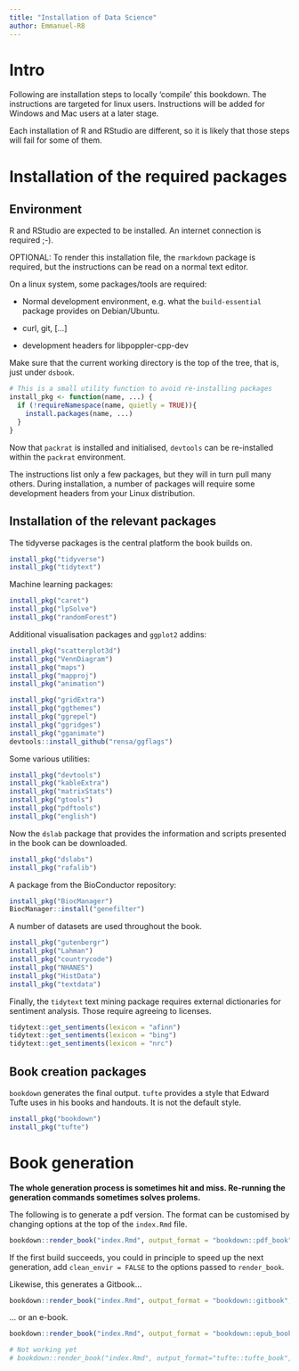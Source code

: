 ```yaml
---
title: "Installation of Data Science"
author: Emmanuel-R8
---
```


# Intro

Following are installation steps to locally 'compile' this bookdown. The instructions are targeted for linux users. Instructions will be added for Windows and Mac users at a later stage.

Each installation of R and RStudio are different, so it is likely that those steps will fail for some of them.

# Installation of the required packages

## Environment

R and RStudio are expected to be installed. An internet connection is required ;-). 

OPTIONAL: To render this installation file, the `rmarkdown` package is required, but the instructions can be read on a normal text editor. 

On a linux system, some packages/tools are required:

- Normal development environment, e.g. what the `build-essential` package provides on Debian/Ubuntu.

- curl, git, [...]

- development headers for libpoppler-cpp-dev

Make sure that the current working directory is the top of the tree, that is, just under `dsbook`. 

```r
# This is a small utility function to avoid re-installing packages
install_pkg <- function(name, ...) {
  if (!requireNamespace(name, quietly = TRUE)){
    install.packages(name, ...)
  }
}
```

Now that `packrat` is installed and initialised, `devtools` can be re-installed within the `packrat` environment.

The instructions list only a few packages, but they will in turn pull many others. During installation, a number of packages will require some development headers from your Linux distribution. 

## Installation of the relevant packages

The tidyverse packages is the central platform the book builds on.

```r
install_pkg("tidyverse")
install_pkg("tidytext")
```

Machine learning packages:

```r
install_pkg("caret")
install_pkg("lpSolve")
install_pkg("randomForest")
```

Additional visualisation packages and `ggplot2` addins:

```r
install_pkg("scatterplot3d")
install_pkg("VennDiagram")
install_pkg("maps")
install_pkg("mapproj")
install_pkg("animation")

install_pkg("gridExtra")
install_pkg("ggthemes")
install_pkg("ggrepel")
install_pkg("ggridges")
install_pkg("gganimate")
devtools::install_github("rensa/ggflags")
```

Some various utilities:

```r
install_pkg("devtools")
install_pkg("kableExtra")
install_pkg("matrixStats")
install_pkg("gtools")
install_pkg("pdftools")
install_pkg("english")
```

Now the `dslab` package that provides the information and scripts presented in the book can be downloaded.

```r
install_pkg("dslabs")
install_pkg("rafalib")
```

A package from the BioConductor repository:

```r
install_pkg("BiocManager")
BiocManager::install("genefilter")
```

A number of datasets are used throughout the book.

```r
install_pkg("gutenbergr")
install_pkg("Lahman")
install_pkg("countrycode")
install_pkg("NHANES")
install_pkg("HistData")
install_pkg("textdata")
```

Finally, the `tidytext` text mining package requires external dictionaries for sentiment analysis. Those require agreeing to licenses.

```r
tidytext::get_sentiments(lexicon = "afinn")
tidytext::get_sentiments(lexicon = "bing")
tidytext::get_sentiments(lexicon = "nrc")
```

## Book creation packages

`bookdown` generates the final output. `tufte` provides a style that Edward Tufte uses in his books and handouts. It is not the default style.

```r
install_pkg("bookdown")
install_pkg("tufte")
```

# Book generation

**The whole generation process is sometimes hit and miss. Re-running the generation commands sometimes solves prolems.**

The following is to generate a pdf version. The format can be customised by changing options at the top of the `index.Rmd` file.

```r
bookdown::render_book("index.Rmd", output_format = "bookdown::pdf_book")
```

If the first build succeeds, you could in principle to speed up the next generation, add `clean_envir = FALSE` to the options passed to `render_book`. 

Likewise, this generates a Gitbook...

```r
bookdown::render_book("index.Rmd", output_format = "bookdown::gitbook", clean_envir=FALSE)
```

... or an e-book.

```r
bookdown::render_book("index.Rmd", output_format = "bookdown::epub_book", clean_envir=FALSE)
```

```r
# Not working yet
# bookdown::render_book("index.Rmd", output_format="tufte::tufte_book", clean_envir=FALSE)
```

